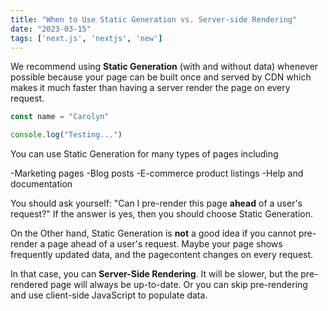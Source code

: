 ```yaml
---
title: "When to Use Static Generation vs. Server-side Rendering"
date: "2023-03-15"
tags: ['next.js', 'nextjs', 'new']
---
```


We recommend using **Static Generation** (with and without data) whenever possible because your page can be built once and served by CDN which makes it much faster than having a server render the page on every request.

```jsx
const name = "Carolyn"

console.log("Testing...")
```
 
You can use Static Generation for many types of pages including

-Marketing pages
-Blog posts
-E-commerce product listings
-Help and documentation

You should ask yourself: "Can I pre-render this page **ahead** of a user's request?" If the answer is yes, then you should choose Static Generation.

On the Other hand, Static Generation is **not** a good idea if you cannot pre-render a page ahead of a user's request. Maybe your page shows frequently updated data, and the pagecontent changes on every request.

In that case, you can **Server-Side Rendering**. It will be slower, but the pre-rendered page will always be up-to-date. Or you can skip pre-rendering and use client-side JavaScript to populate data.